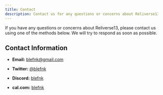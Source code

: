 ```yaml
---
title: Contact
description: Contact us for any questions or concerns about Reliverse13.
---
```


If you have any questions or concerns about Reliverse13, please contact us using one of the methods below. We will try to respond as soon as possible.

## Contact Information

- **Email:** [blefnk@gmail.com](mailto:blefnk@gmail.com)

- **Twitter:** [@blefnk](https://x.com/blefnk)

- **Discord:** [blefnk](https://discord.com/users/blefnk)

- **cal.com:** [blefnk](https://cal.com/blefnk)
